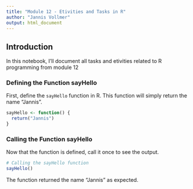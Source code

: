 ```yaml
---
title: "Module 12 - Etivities and Tasks in R"
author: "Jannis Vollmer"
output: html_document
---
```


## Introduction

In this notebook, I'll document all tasks and etivities related to R programming from module 12

### Defining the Function sayHello

First, define the `sayHello` function in R. This function will simply return the name "Jannis".

```r
sayHello <- function() {
  return("Jannis")
}
```

### Calling the Function sayHello

Now that the function is defined, call it once to see the output.

```r
# Calling the sayHello function
sayHello()
```

The function returned the name "Jannis" as expected.